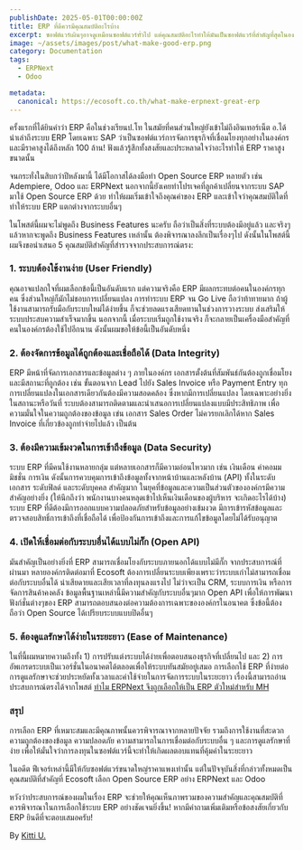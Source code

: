 ```yaml
---
publishDate: 2025-05-01T00:00:00Z
title: ERP ที่ดีควรมีคุณสมบัติอะไรบ้าง 
excerpt: ซอฟต์แวร์เผินๆอาจดูเหมือนซอฟต์แวร์ทั่วไป แต่คุณสมบัติอะไรทำให้มันเป็นซอฟต์แวร์ที่สำตัญที่สุดในองค์กร
image: ~/assets/images/post/what-make-good-erp.png
category: Documentation
tags:
  - ERPNext
  - Odoo

metadata:
  canonical: https://ecosoft.co.th/what-make-erpnext-great-erp
---
```


ครั้งแรกที่ได้ยินคำว่า ERP คือในช่วงเรียนป.โท ในสมัยที่คนส่วนใหญ่ยังเข้าไม่ถึงอินเทอร์เน็ต อ.ได้นำเล่าถึงระบบ ERP โดยเฉพาะ SAP ว่าเป็นซอฟต์แวร์การจัดการธุรกิจที่เชื่อมโยงทุกอย่างในองค์กรและมีราคาสูงได้ถึงหลัก 100 ล้าน! ฟังแล้วรู้สึกทั้งสงสัยและประหลาดใจว่าอะไรทำให้ ERP ราคาสูงขนาดนั้น

จนกระทั่งในสิบกว่าปีหลังมานี้ ได้มีโอกาสได้ลงมือทำ Open Source ERP หลายตัว เช่น Adempiere, Odoo และ ERPNext นอกจากนี้ยังเคยทำโปรเจคที่ลูกค้าเปลี่ยนจากระบบ SAP มาใช้ Open Source ERP ด้วย ทำให้ผมเริ่มเข้าใจถึงคุณค่าของ ERP และเข้าใจว่าคุณสมบัติใดที่ทำให้ระบบ ERP แตกต่างจากระบบอื่นๆ

ในโพสต์นี้ผมจะไม่พูดถึง Business Features นะครับ ถือว่าเป็นสิ่งที่ระบบต้องมีอยู่แล้ว และจริงๆแล้วหากจะพูดถึง Business Features เหล่านั้น ต้องพิจารณาลงลึกเป็นเรื่องๆไป ดังนั้นในโพสต์นี้ ผมจึงขอนำเสนอ 5 คุณสมบัติสำคัญที่สำรวจจากประสบการณ์ตรง:

### 1. ระบบต้องใช้งานง่าย (User Friendly)
คุณอาจแปลกใจที่ผมเลือกข้อนี้เป็นอันดับแรก แต่ความจริงคือ ERP มีผลกระทบต่อคนในองค์กรทุกคน ซึ่งส่วนใหญ่ก็มักไม่ชอบการเปลี่ยนแปลง การทำระบบ ERP จน Go Live ถือว่าท้าทายมาก ถ้าผู้ใช้งานสามารถรับมือกับระบบใหม่ได้ง่ายขึ้น ก็จะช่วยลดแรงเสียดทานในช่วงการวางระบบ ส่งเสริมให้ระบบประสบความสำเร็จมากขึ้น นอกจากนี้ เมื่อระบบเริ่มถูกใช้งานจริง ก็จะกลายเป็นเครื่องมือสำคัญที่คนในองค์กรต้องใช้ไปอีกนาน ดังนั้นผมขอให้ข้อนี้เป็นอันดับหนึ่ง

### 2. ต้องจัดการข้อมูลได้ถูกต้องและเชื่อถือได้ (Data Integrity)
ERP มีหน้าที่จัดการเอกสารและข้อมูลต่าง ๆ ภายในองค์กร เอกสารตั้งต้นที่สัมพันธ์กันต้องถูกเชื่อมโยงและมีสถานะที่ถูกต้อง เช่น ขั้นตอนจาก Lead ไปยัง Sales Invoice หรือ Payment Entry ทุกการเปลี่ยนแปลงในเอกสารเดียวกันต้องมีความสอดคล้อง ซึ่งหากมีการเปลี่ยนแปลง โดยเฉพาะอย่างยิ่งในสถานะหรือวันที่ ระบบต้องสามารถติดตามและนำเสนอการเปลี่ยนแปลงแบบมีประสิทธิภาพ เพื่อความมั่นใจในความถูกต้องของข้อมูล เข่น เอกสาร Sales Order ไม่ควรยกเลิกได้หาก Sales Invoice ที่เกี่ยวข้องถูกทำจ่ายไปแล้ว เป็นต้น

### 3. ต้องมีความเข้มงวดในการเข้าถึงข้อมูล (Data Security)
ระบบ ERP ที่มีคนใช้งานหลายกลุ่ม แต่หลายเอกสารก็มีความอ่อนไหวมาก เช่น เงินเดือน ค่าคอมมมิชชั่น การเงิน ดังนั้นการควบคุมการเข้าถึงข้อมูลทั้งจากหน้าบ้านและหลังบ้าน (API) ทั้งในระดับเอกสาร ระดับฟิลด์ และระดับบุคคล สำคัญมาก ในยุคที่ข้อมูลและความเป็นส่วนตัวขององค์กรมีความสำคัญอย่างยิ่ง (ให้นึกถึงว่า พนักงานบางคนหลุดเข้าไปเห็นเงินเดือนของผู้บริหาร จะเกิดอะไรได้บ้าง) ระบบ ERP ที่ดีต้องมีการออกแบบความปลอดภัยสำหรับข้อมูลอย่างเข้มงวด มีการเข้ารหัสข้อมูลและตรวจสอบสิทธิ์การเข้าถึงที่เชื่อถือได้ เพื่อป้องกันการเข้าถึงและการแก้ไขข้อมูลโดยไม่ได้รับอนุญาต

### 4. เปิดให้เชื่อมต่อกับระบบอื่นได้แบบไม่กั๊ก (Open API)
มันสำคัญเป็นอย่างยิ่งที่ ERP สามารถเชื่อมโยงกับระบบภายนอกได้แบบไม่มีกั๊ก จากประสบการณ์ที่ผ่านมา หลายองค์กรติดต่อมาที่ Ecosoft ต้องการเปลี่ยนระบบเพียงเพราะว่าระบบเก่าไม่สามารถเชื่อมต่อกับระบบอื่นได้ น่าเสียดายและเสียเวลาที่ลงทุนลงแรงไป ไม่ว่าจะเป็น CRM, ระบบการเงิน หรือการจัดการสินค้าคงคลัง ข้อมูลพื้นฐานเหล่านี้มีความสำคัญกับระบบอื่นๆมาก Open API เพื่อให้การพัฒนาฟังก์ชั่นต่างๆของ ERP สามารถตอบสนองต่อความต้องการเฉพาะขององค์กรในอนาคต ซึ่งข้อนี้ต้องถือว่า Open Source ได้เปรียบระบบแบบปิดอื่นๆ

### 5. ต้องดูแลรักษาได้ง่ายในระยะยาว (Ease of Maintenance)
ในที่นี้ผมหมายความถึงทั้ง 1) การปรับแต่งระบบได้ง่ายเพื่อตอบสนองธุรกิจที่เปลี่ยนไป และ 2) การอัพเกรดระบบเป็นเวอร์ชั่นในอนาคตได้ตลอดเพื่อให้ระบบทันสมัยอยู่เสมอ การเลือกใช้ ERP ที่ง่ายต่อการดูแลรักษาจะช่วยประหยัดทั้งเวลาและค่าใช้จ่ายในการจัดการระบบในระยะยาว เรื่องนี้สามารถอ่านประสบการณ์ตรงได้จากโพสต์ [ทำไม ERPNext จึงถูกเลือกให้เป็น ERP ตัวใหม่สำหรับ MH](menghua-case-study-th)

### สรุป
การเลือก ERP ที่เหมาะสมและมีคุณภาพนั้นควรพิจารณาจากหลายปัจจัย รวมถึงการใช้งานที่สะดวก ความถูกต้องของข้อมูล ความปลอดภัย ความสามารถในการเชื่อมต่อกับระบบอื่น ๆ และการดูแลรักษาที่ง่าย เพื่อให้มั่นใจว่าการลงทุนในซอฟต์แวร์นี้จะทำให้เกิดผลตอบแทนที่คุ้มค่าในระยะยาว

ในอดีต ฟีเจอร์เหล่านี้มีให้กับซอฟต์แวร์ขนาดใหญ่ราคาแพงเท่านั้น แต่ในปัจจุบันสิ่งที่กล่าวทั้งหมดเป็นคุณสมบัติที่สำคัญที่ Ecosoft เลือก Open Source ERP อย่าง ERPNext และ Odoo

หวังว่าประสบการณ์ของผมในเรื่อง ERP จะช่วยให้คุณเห็นภาพรวมของความสำคัญและคุณสมบัติที่ควรพิจารณาในการเลือกใช้ระบบ ERP อย่างชัดเจนยิ่งขึ้น! หากมีคำถามเพิ่มเติมหรือข้อสงสัยเกี่ยวกับ ERP ยินดีที่จะตอบเสมอครับ!

By [Kitti U.](https://x.com/@kittiup)




